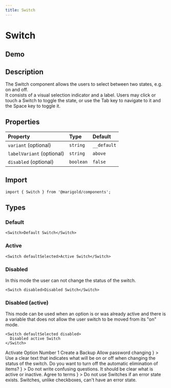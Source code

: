 ```yaml
---
title: Switch
---
```



# Switch

## Demo

<MarigoldTheme>
  <Switch aria-label="demo-switch" />
</MarigoldTheme>

## Description

The Switch component allows the users to select between two states, e.g. on and off.  
It consists of a visual selection indicator and a label.
Users may click or touch a Switch to toggle the state, or use the Tab key to navigate to it and the Space key to toggle it.

## Properties

| Property                  | Type      | Default     |
| :------------------------ | :-------- | :---------- |
| `variant` (optional)      | `string`  | `__default` |
| `labelVariant` (optional) | `string`  | `above`     |
| `disabled` (optional)     | `boolean` | `false`     |

## Import

```tsx onlyCode
import { Switch } from '@marigold/components';
```

## Types

### Default

```tsx expandCode
<Switch>Default Switch</Switch>
```

### Active

```tsx
<Switch defaultSelected>Active Switch</Switch>
```

### Disabled

In this mode the user can not change the status of the switch.

```tsx
<Switch disabled>Disabled Switch</Switch>
```

### Disabled (active)

This mode can be used when an option is or was already active and there is a variable that does not allow the user switch to be moved from its "on" mode.

```tsx
<Switch defaultSelected disabled>
  Disabled active Switch
</Switch>
```

<Stack space="small">
  <Box
    display="grid"
    css={{
      gridGap: 'small',
      gridTemplateColumns: 'repeat(auto-fit, minmax(min(500px, 100%), 1fr))',
    }}
  >
    <DoAndDont
      preview={
        <Card>
          <Stack space="xsmall">
            <Inline space="small">
              <Switch defaultSelected aria-label="option1" />
              Activate Option Number 1
            </Inline>
            <Inline space="small">
              <Switch defaultSelected aria-label="backup" />
              Create a Backup
            </Inline>
            <Inline space="small">
              <Switch aria-label="pw-change" />
              Allow password changing
            </Inline>
          </Stack>
        </Card>
      }
    >
      Use a clear text that indicates what will be on or off when changing the
      status of the switch.
    </DoAndDont>
    <DoAndDont
      dont
      preview={
        <Card>
          Do you want to turn off the automatic elimination of items?
          <Switch defaultSelected aria-label="switch-dont" />
        </Card>
      }
    >
      Do not write confusing questions. It should be clear what is active or
      inactive.
    </DoAndDont>
    <DoAndDont
      dont
      preview={
        <Card>
          <Inline space="small">
            <Switch defaultSelected aria-label="switch-dont-2" />
            Agree to terms
          </Inline>
        </Card>
      }
    >
      Do not use Switches if an error state exists. Switches, unlike checkboxes,
      can't have an error state.
    </DoAndDont>
  </Box>
</Stack>
